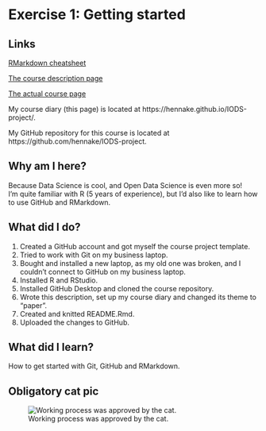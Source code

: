 
# Exercise 1: Getting started


## Links

[RMarkdown cheatsheet](http://rmarkdown.rstudio.com/authoring_basics.html)

[The course description page](https://courses.helsinki.fi/78995/115961424)

[The actual course page](https://mooc.helsinki.fi/course/view.php?id=52)

My course diary (this page) is located at https://hennake.github.io/IODS-project/.

My GitHub repository for this course is located at https://github.com/hennake/IODS-project.


## Why am I here?

Because Data Science is cool, and Open Data Science is even more so!  
I'm quite familiar with R (5 years of experience), but I'd also like to learn how to use GitHub and RMarkdown. 


## What did I do?

1. Created a GitHub account and got myself the course project template.
2. Tried to work with Git on my business laptop.
3. Bought and installed a new laptop, as my old one was broken, and I couldn't connect to GitHub on my business laptop.
4. Installed R and RStudio.
5. Installed GitHub Desktop and cloned the course repository.
6. Wrote this description, set up my course diary and changed its theme to "paper".
7. Created and knitted README.Rmd.
8. Uploaded the changes to GitHub.


## What did I learn?

How to get started with Git, GitHub and RMarkdown.

  
## Obligatory cat pic

![Working process was approved by the cat.](kisu.png)  

